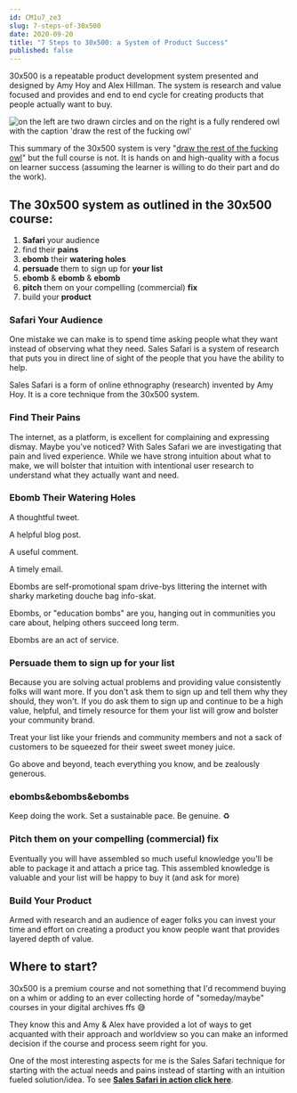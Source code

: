 ```yaml
---
id: CM1u7_ze3
slug: 7-steps-of-30x500
date: 2020-09-20
title: "7 Steps to 30x500: a System of Product Success"
published: false
---
```


30x500 is a repeatable product development system presented and designed by Amy Hoy and Alex Hillman. The system is research and value focused and provides and end to end cycle for creating products that people actually want to buy.

![on the left are two drawn circles and on the right is a fully rendered owl with the caption 'draw the rest of the fucking owl'](./owl.jpg)

This summary of the 30x500 system is very "[draw the rest of the fucking owl](https://knowyourmeme.com/memes/how-to-draw-an-owl)" but the full course is not. It is hands on and high-quality with a focus on learner success (assuming the learner is willing to do their part and do the work).

## The 30x500 system as outlined in the 30x500 course:

1. **Safari** your audience
2. find their **pains**
3. **ebomb** their **watering holes**
4. **persuade** them to sign up for **your list**
5. **ebomb** & **ebomb** & **ebomb**
6. **pitch** them on your compelling (commercial) **fix**
7. build your **product**

### Safari Your Audience

One mistake we can make is to spend time asking people what they want instead of observing what they need. Sales Safari is a system of research that puts you in direct line of sight of the people that you have the ability to help.

Sales Safari is a form of online ethnography (research) invented by Amy Hoy. It is a core technique from the 30x500 system. 

### Find Their Pains

The internet, as a platform, is excellent for complaining and expressing dismay. Maybe you've noticed? With Sales Safari we are investigating that pain and lived experience. While we have strong intuition about what to make, we will bolster that intuition with intentional user research to understand what they actually want and need.

### Ebomb Their Watering Holes

A thoughtful tweet. 

A helpful blog post.

A useful comment.

A timely email.

Ebombs are self-promotional spam drive-bys littering the internet with sharky marketing douche bag info-skat.

Ebombs, or "education bombs" are you, hanging out in communities you care about, helping others succeed long term.

Ebombs are an act of service.

### Persuade them to sign up for your list

Because you are solving actual problems and providing value consistently folks will want more. If you don't ask them to sign up and tell them why they should, they won't. If you do ask them to sign up and continue to be a high value, helpful, and timely resource for them your list will grow and bolster your community brand.

Treat your list like your friends and community members and not a sack of customers to be squeezed for their sweet sweet money juice.

Go above and beyond, teach everything you know, and be zealously generous.

### ebombs&ebombs&ebombs

Keep doing the work. Set a sustainable pace. Be genuine. ♻️

### Pitch them on your compelling (commercial) fix

Eventually you will have assembled so much useful knowledge you'll be able to package it and attach a price tag. This assembled knowledge is valuable and your list will be happy to buy it (and ask for more)

### Build Your Product

Armed with research and an audience of eager folks you can invest your time and effort on creating a product you know people want that provides layered depth of value.

## Where to start?

30x500 is a premium course and not something that I'd recommend buying on a whim or adding to an ever collecting horde of "someday/maybe" courses in your digital archives ffs 😅

They know this and Amy & Alex have provided a lot of ways to get acquanted with their approach and worldview so you can make an informed decision if the course and process seem right for you.

One of the most interesting aspects for me is the Sales Safari technique for starting with the actual needs and pains instead of starting with an intuition fueled solution/idea. To see [**Sales Safari in action click here**](https://stackingthebricks.com/video-sales-safari-in-action/).